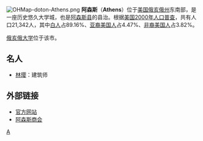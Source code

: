 {{noteTA
|1=zh-hans:阿森斯; zh-hant:雅典}}
[[File:OHMap-doton-Athens.png|right]]
'''阿森斯'''（'''Athens'''）位于[[美国|美国]][[俄亥俄州|俄亥俄州]]东南部，是一座历史悠久大学城，也是[[阿森斯县_(俄亥俄州)|阿森斯县]]的县治。根据[[美国2000年人口普查|美国2000年人口普查]]，共有人口21,342人，其中[[白人|白人]]占89.16%、[[亚裔美国人|亚裔美国人]]占4.47%、[[非裔美国人|非裔美国人]]占3.82%。

[[俄亥俄大学|俄亥俄大学]]位于该市。

== 名人 ==
*[[林璎|林璎]]：建筑师

== 外部链接 ==
* [http://www.ci.athens.oh.us/ 官方网站] {{Wayback|url=http://www.ci.athens.oh.us/ |date=20200118232751 }}
* [http://www.athenschamber.com/ 阿森斯商会] {{Wayback|url=http://www.athenschamber.com/ |date=20210507100729 }}

{{Authority control}}
[[Category:俄亥俄州城市|A]]